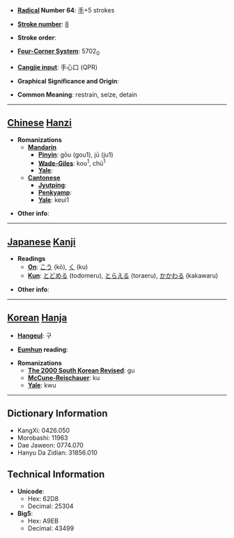* '''[[Wiktionary:Chinese radical index| Radical]] Number 64''': [[Wiktionary:Chinese radical index 手|手]]+5 strokes

* '''[[Wiktionary:Chinese total strokes index|Stroke number]]''': [[Wiktionary:Chinese total strokes index 8|8]]

* '''Stroke order''': 

* '''[[Wiktionary:Chinese four corner index|Four-Corner System]]''': 5702<sub>0</sub>

* '''[[Wiktionary:Chinese Cangjie index|Cangjie input]]''': 手心口 (QPR)

* '''Graphical Significance and Origin''': 

* '''Common Meaning''': restrain, seize, detain

----

== [[Chinese]] [[Hanzi]] ==

* '''Romanizations'''
** '''[[Mandarin]]'''
*** '''[[Pinyin]]''': gōu (gou1), jū (ju1)
*** '''[[Wade-Giles]]''': kou<sup>1</sup>, chü<sup>1</sup>
*** '''[[Yale]]''': 
** '''[[Cantonese]]'''
*** '''[[Jyutping]]''':
*** '''[[Penkyamp]]''': 
*** '''[[Yale]]''': keui1

* '''Other info''': 

----

== [[Japanese]] [[Kanji]] ==

* '''Readings'''
** '''[[On]]''': [[こう]] (kō), [[く]] (ku)
** '''[[Kun]]''': [[とどめる]] (todomeru), [[とらえる]] (toraeru), [[かかわる]] (kakawaru)

* '''Other info''':  

----

== [[Korean]] [[Hanja]] ==

* '''[[Hangeul]]''': 구

* '''[[Eumhun]] reading''': 

* '''Romanizations'''
** '''[[The 2000 South Korean Revised Romanization|The 2000 South Korean Revised]]''': gu
** '''[[McCune-Reischauer]]''': ku
** '''[[Yale]]''': kwu

----

== Dictionary Information ==

* KangXi: 0426.050
* Morobashi: 11963
* Dae Jaweon: 0774.070
* Hanyu Da Zidian: 31856.010

== Technical Information ==

* '''Unicode''':
** Hex: 62D8
** Decimal: 25304
* '''Big5''':
** Hex: A9EB
** Decimal: 43499